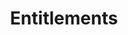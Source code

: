---
title: "Entitlements"
description: "Learn how to manage entitlements effectively."
icon: 'text-size'
---
